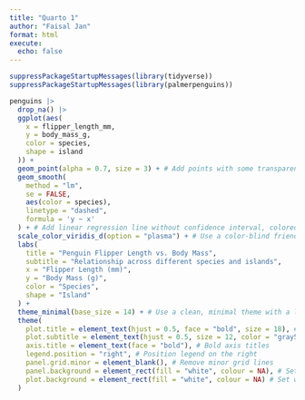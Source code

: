 ```yaml
---
title: "Quarto 1"
author: "Faisal Jan"
format: html
execute: 
  echo: false
---
```


```r
suppressPackageStartupMessages(library(tidyverse))
suppressPackageStartupMessages(library(palmerpenguins))
```

```r
penguins |>
  drop_na() |>
  ggplot(aes(
    x = flipper_length_mm,
    y = body_mass_g,
    color = species,
    shape = island
  )) +
  geom_point(alpha = 0.7, size = 3) + # Add points with some transparency and size
  geom_smooth(
    method = "lm",
    se = FALSE,
    aes(color = species),
    linetype = "dashed",
    formula = 'y ~ x'
  ) + # Add linear regression line without confidence interval, colored by species
  scale_color_viridis_d(option = "plasma") + # Use a color-blind friendly viridis palette
  labs(
    title = "Penguin Flipper Length vs. Body Mass",
    subtitle = "Relationship across different species and islands",
    x = "Flipper Length (mm)",
    y = "Body Mass (g)",
    color = "Species",
    shape = "Island"
  ) +
  theme_minimal(base_size = 14) + # Use a clean, minimal theme with a larger base font size
  theme(
    plot.title = element_text(hjust = 0.5, face = "bold", size = 18), # Center and bold title
    plot.subtitle = element_text(hjust = 0.5, size = 12, color = "gray50"), # Center and lighten subtitle
    axis.title = element_text(face = "bold"), # Bold axis titles
    legend.position = "right", # Position legend on the right
    panel.grid.minor = element_blank(), # Remove minor grid lines
    panel.background = element_rect(fill = "white", colour = NA), # Set white background
    plot.background = element_rect(fill = "white", colour = NA) # Set white plot background
  )
```
